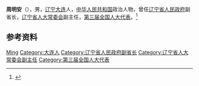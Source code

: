 '''周明安'''（{{bd|1921年||1983年|}}），男，[[辽宁|辽宁]][[大连|大连]]人，[[中华人民共和国|中华人民共和国]]政治人物，曾任[[辽宁省人民政府|辽宁省人民政府]]副省长，[[辽宁省人大常委会|辽宁省人大常委会]]副主任，[[第三届全国人大代表|第三届全国人大代表]]。<ref>{{Cite book|title=中华人民共和国职官志|author=何虎生, 李耀东, 向常福主编|publisher=中国社会出版社|year=2003|isbn=9787800883934|location=北京|pages=}}</ref>

== 参考资料 ==
{{reflist}}

{{中国人物小作品}}

{{Authority control}}
{{DEFAULTSORT:Zhou周}}
[[Category:周姓|Ming]]
[[Category:大连人|Category:大连人]]
[[Category:辽宁省人民政府副省长|Category:辽宁省人民政府副省长]]
[[Category:辽宁省人大常委会副主任|Category:辽宁省人大常委会副主任]]
[[Category:第三届全国人大代表|Category:第三届全国人大代表]]